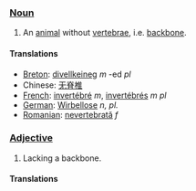 ===[[Noun]]===

#An [[animal]] without [[vertebra]]e, i.e. [[backbone]].

====Translations====
*[[Breton]]: [[divellkeineg]] ''m'' -ed ''pl''
*Chinese: [[无脊椎]]
*[[French]]: [[invertébré]] ''m'', [[invertébré]]s ''m pl''
*[[German]]: [[Wirbellose]] ''n, pl.''
*[[Romanian]]: [[nevertebrată]] ''f''

===[[Adjective]]===

#Lacking a backbone.

====Translations====